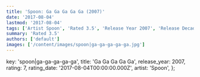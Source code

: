 ```yaml
---
title: 'Spoon: Ga Ga Ga Ga Ga (2007)'
date: '2017-08-04'
lastmod: '2017-08-04'
tags: ['Artist Spoon', 'Rated 3.5', 'Release Year 2007', 'Release Decade 2000']
summary: 'Rated 3.5'
authors: ['default']
images: ['/content/images/spoon|ga-ga-ga-ga-ga.jpg']
---
```


  key: 'spoon|ga-ga-ga-ga-ga',
  title: 'Ga Ga Ga Ga Ga',
  release_year: 2007,
  rating: 7,
  rating_date: '2017-08-04T00:00:00.000Z',
  artist: 'Spoon',
};

<MusicRating data={data} />
